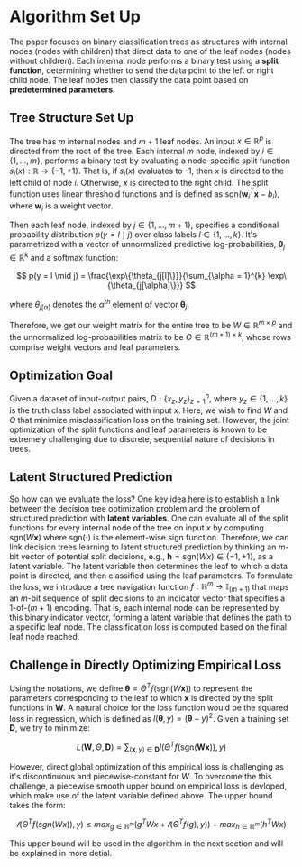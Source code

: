 # Algorithm Set Up

The paper focuses on binary classification trees as structures with internal nodes (nodes with children) that direct data to one of the leaf nodes (nodes without children). Each internal node performs a binary test using a **split function**, determining whether to send the data point to the left or right child node. The leaf nodes then classify the data point based on **predetermined parameters**.

## Tree Structure Set Up

The tree has $m$ internal nodes and $m+1$ leaf nodes. An input $x \in \mathbb{R}^p$ is directed from the root of the tree. Each internal $m$ node, indexed by $i \in \{1,...,m\}$, performs a binary test by evaluating a node-specific split function $s_i(x): \mathbb{R} \rightarrow \{-1, +1\}$. That is, if $s_i(x)$ evaluates to -1, then $x$ is directed to the left child of node $i$. Otherwise, $x$ is directed to the right child. The split function uses linear threshold functions and is defined as $\text{sgn}(\mathbf{w}_i^T \mathbf{x} - b_i)$, where $\mathbf{w}_i$ is a weight vector.

Then each leaf node, indexed by $j \in \{1, \ldots, m+1\}$, specifies a conditional probability distribution $p(y = l \mid j)$ over class labels $l \in \{1, \ldots, k\}$. It's parametrized with a vector of unnormalized predictive log-probabilities, $\mathbf{\theta}_j \in \mathbb{R}^k$ and a softmax function:

$$
p(y = l \mid j) = \frac{\exp\{\theta_{j[l]\}}}{\sum_{\alpha = 1}^{k} \exp\{\theta_{j[\alpha]\}}}
$$

where $\theta_{j[\alpha]}$ denotes the $\alpha^{th}$ element of vector $\mathbf{\theta}_j$.

Therefore, we get our weight matrix for the entire tree to be $W \in \mathbb{R}^{m \times p}$ and the unnormalized log-probabilities matrix to be $\Theta \in \mathbb{R}^{(m+1) \times k}$, whose rows comprise weight vectors and leaf parameters.

## Optimization Goal

Given a dataset of input-output pairs, $D: \{x_z,y_z\}_{z=1}^n$, where $y_z \in \{1,...,k\}$ is the truth class label associated with input $x$. Here, we wish to find $W$ and $\Theta$ that minimize misclassification loss on the training set. However, the joint optimization of the split functions and leaf parameters is known to be extremely challenging due to discrete, sequential nature of decisions in trees.

## Latent Structured Prediction

So how can we evaluate the loss? One key idea here is to establish a link between the decision tree optimization problem and the problem of structured prediction with **latent variables**. One can evaluate all of the split functions for every internal node of the tree on input $x$ by computing $\text{sgn}(W\mathbf{x})$ where $\text{sgn}(\cdot)$ is the element-wise sign function. Therefore, we can link decision trees learning to latent structured prediction by thinking an $m$-bit vector of potential split decisions, e.g., $\mathbf{h}=\text{sgn}(Wx) \in \{-1,+1\}$, as a latent variable. The latent variable then determines the leaf to which a data point is directed, and then classified using the leaf parameters. To formulate the loss, we introduce a tree navigation function $f: \mathbb{H}^m \rightarrow \mathbb{I}_{(m+1)}$ that maps an $m$-bit sequence of split decisions to an indicator vector that specifies a 1-of-$(m+1)$ encoding. That is, each internal node can be represented by this binary indicator vector, forming a latent variable that defines the path to a specific leaf node. The classification loss is computed based on the final leaf node reached.

## Challenge in Directly Optimizing Empirical Loss 

Using the notations, we define $\mathbf{\theta} = \Theta^T f(\text{sgn}(W\mathbf{x}))$ to represent the parameters corresponding to the leaf to which $\mathbf{x}$ is directed by the split functions in $\mathbf{W}$. A natural choice for the loss function would be the squared loss in regression, which is defined as $l(\mathbf{\theta}, y) = (\mathbf{\theta} - y)^2$. Given a training set $\mathbf{D}$, we try to minimize:

$$
L(\mathbf{W}, \Theta, \mathbf{D}) = \sum_{(\mathbf{x},y) \in \mathbf{D}} l(\Theta^T f (\text{sgn}(\mathbf{Wx})),y)
$$

However, direct global optimization of this empirical loss is challenging as it's discontinuous and piecewise-constant for $W$. To overcome the this challenge, a piecewise smooth upper bound on empirical loss is devloped, which make use of the latent variable defined above. The upper bound takes the form:

$$
\mathcal{l}(\Theta^Tf(sgn(Wx)),y) \leq max_{g \in \mathbb{H}^m} (g^TWx+\mathcal{l}(\Theta^Tf(g),y)) - max_{h \in \mathbb{H}^m}(h^TWx)
$$

This upper bound will be used in the algorithm in the next section and will be explained in more detial. 
